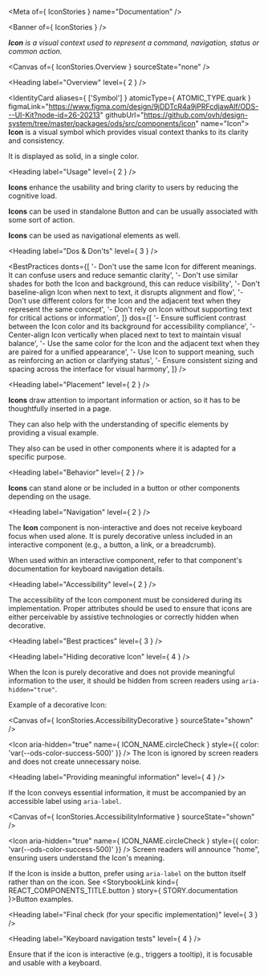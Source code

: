 
<Meta of={ IconStories } name="Documentation" />

<Banner of={ IconStories } />

_**Icon** is a visual context used to represent a command, navigation, status or common action._

<Canvas of={ IconStories.Overview } sourceState="none" />

<Heading label="Overview" level={ 2 } />

<IdentityCard aliases={ ['Symbol'] }
              atomicType={ ATOMIC_TYPE.quark }
              figmaLink="https://www.figma.com/design/9jDDTcR4a9jPRFcdjawAlf/ODS---UI-Kit?node-id=26-20213"
              githubUrl="https://github.com/ovh/design-system/tree/master/packages/ods/src/components/icon"
              name="Icon">
  **Icon** is a visual symbol which provides visual context thanks to its clarity and consistency.

  It is displayed as solid, in a single color.
</IdentityCard>

<Heading label="Usage" level={ 2 } />

**Icons** enhance the usability and bring clarity to users by reducing the cognitive load.

**Icons** can be used in standalone Button and can be usually associated with some sort of action.

**Icons** can be used as navigational elements as well.

<Heading label="Dos & Don'ts" level={ 3 } />

<BestPractices
  donts={[
    '- Don\'t use the same Icon for different meanings. It can confuse users and reduce semantic clarity',
    '- Don\'t use similar shades for both the Icon and background, this can reduce visibility',
    '- Don\'t baseline-align Icon when next to text, it disrupts alignment and flow',
    '- Don\'t use different colors for the Icon and the adjacent text when they represent the same concept',
    '- Don\'t rely on Icon without supporting text for critical actions or information',
  ]}
  dos={[
    '- Ensure sufficient contrast between the Icon color and its background for accessibility compliance',
    '- Center-align Icon vertically when placed next to text to maintain visual balance',
    '- Use the same color for the Icon and the adjacent text when they are paired for a unified appearance',
    '- Use Icon to support meaning, such as reinforcing an action or clarifying status',
    '- Ensure consistent sizing and spacing across the interface for visual harmony',
  ]}
/>

<Heading label="Placement" level={ 2 } />

**Icons** draw attention to important information or action, so it has to be thoughtfully inserted in a page.

They can also help with the understanding of specific elements by providing a visual example.

They also can be used in other components where it is adapted for a specific purpose.

<Heading label="Behavior" level={ 2 } />

**Icons** can stand alone or be included in a button or other components depending on the usage.

<Heading label="Navigation" level={ 2 } />

The **Icon** component is non-interactive and does not receive keyboard focus when used alone. It is purely decorative unless included in an interactive component (e.g., a button, a link, or a breadcrumb).

When used within an interactive component, refer to that component's documentation for keyboard navigation details.

<Heading label="Accessibility" level={ 2 } />

The accessibility of the Icon component must be considered during its implementation.
Proper attributes should be used to ensure that icons are either perceivable by assistive technologies or correctly hidden when decorative.

<Heading label="Best practices" level={ 3 } />

<Heading label="Hiding decorative Icon" level={ 4 } />

When the Icon is purely decorative and does not provide meaningful information to the user, it should be hidden from screen readers using `aria-hidden="true"`.

Example of a decorative Icon:

<Canvas of={ IconStories.AccessibilityDecorative } sourceState="shown" />

<Icon aria-hidden="true"
      name={ ICON_NAME.circleCheck }
      style={{ color: 'var(--ods-color-success-500)' }} /> The Icon is ignored by screen readers and does not create unnecessary noise.

<Heading label="Providing meaningful information" level={ 4 } />

If the Icon conveys essential information, it must be accompanied by an accessible label using `aria-label`.

<Canvas of={ IconStories.AccessibilityInformative } sourceState="shown" />

<Icon aria-hidden="true"
      name={ ICON_NAME.circleCheck }
      style={{ color: 'var(--ods-color-success-500)' }} /> Screen readers will announce "home", ensuring users understand the Icon's meaning.

If the Icon is inside a button, prefer using `aria-label` on the button itself rather than on the icon.
See <StorybookLink kind={ REACT_COMPONENTS_TITLE.button } story={ STORY.documentation }>Button</StorybookLink> examples.

<Heading label="Final check (for your specific implementation)" level={ 3 } />

<Heading label="Keyboard navigation tests" level={ 4 } />

Ensure that if the icon is interactive (e.g., triggers a tooltip), it is focusable and usable with a keyboard.
